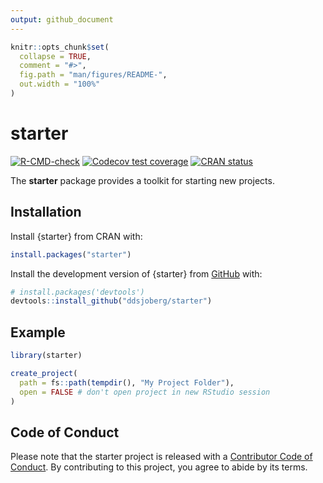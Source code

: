 ```yaml
---
output: github_document
---
```

<!-- README.md is generated from README.Rmd. Please edit that file -->

```r
knitr::opts_chunk$set(
  collapse = TRUE,
  comment = "#>",
  fig.path = "man/figures/README-",
  out.width = "100%"
) 

```

# starter

<!-- badges: start -->
[![R-CMD-check](https://github.com/ddsjoberg/starter/workflows/R-CMD-check/badge.svg)](https://github.com/ddsjoberg/starter/actions)
[![Codecov test coverage](https://codecov.io/gh/ddsjoberg/starter/branch/main/graph/badge.svg)](https://codecov.io/gh/ddsjoberg/starter?branch=main)
[![CRAN status](https://www.r-pkg.org/badges/version/starter)](https://CRAN.R-project.org/package=starter)
<!-- badges: end -->

The **starter** package provides a toolkit for starting new projects. 

## Installation

Install {starter} from CRAN with:

``` r
install.packages("starter")
```

Install the development version of {starter} from [GitHub](https://github.com/ddsjoberg/starter) with:

``` r
# install.packages('devtools')
devtools::install_github("ddsjoberg/starter")
```
## Example

```r
library(starter)

create_project(
  path = fs::path(tempdir(), "My Project Folder"),
  open = FALSE # don't open project in new RStudio session
)
```

## Code of Conduct

Please note that the starter project is released with a [Contributor Code of Conduct](https://contributor-covenant.org/version/2/0/CODE_OF_CONDUCT.html). By contributing to this project, you agree to abide by its terms.

